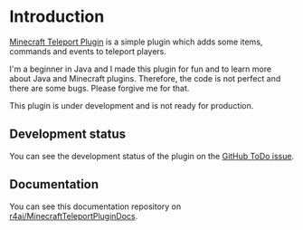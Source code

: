 
# Introduction

[Minecraft Teleport Plugin](https://github.com/r4ai/MinecraftTeleportPlugin) is a simple plugin which adds some items, commands and events to teleport players.

I'm a beginner in Java and I made this plugin for fun and to learn more about Java and Minecraft plugins.
Therefore, the code is not perfect and there are some bugs. Please forgive me for that.

<Callout type="warning">This plugin is under development and is not ready for production.</Callout>

## Development status

You can see the development status of the plugin on the [GitHub ToDo issue](https://github.com/r4ai/MinecraftTeleportPlugin/issues/2).

## Documentation

You can see this documentation repository on [r4ai/MinecraftTeleportPluginDocs](https://github.com/r4ai/MinecraftTeleportPluginDocs).
